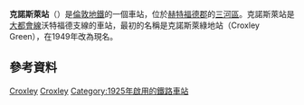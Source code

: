{{expand|time=2016-02-29T15:59:07+00:00}}
{{Infobox London station
| name        = 克諾斯萊<br />Croxley
| symbol      = underground
| tubecode    = ZCO
| image_name  = Croxley Tube Station - exterior.JPG
| caption     = 
| map_type    = Hertfordshire
| latitude    = 51.6475
| longitude   = -0.4413
| manager     = [[倫敦地鐵|倫敦地鐵]]
| fare_zone   = 7
| locale      = {{link-en|克諾斯萊綠地|Croxley Green}}
| borough     = [[赫特福德郡|赫特福德郡]][[三河區|三河區]]
| events1     = 以「克諾斯萊綠地站」啟用
| years1      = 1925年11月2日
| events2     = 改稱「克諾斯萊站」
| years2      = 1949年5月23日
| events3     = Goods yard closed<ref name="UN591">{{cite journal | title=How it used to be - freight on The Underground 50 years ago | journal=Underground News |date=March 2011 | issue=591 | pages=175–183 | editor1-first=Brian | editor1-last=Hardy | publisher=London Underground Railway Society | issn=0306-8617 }}</ref>
| years3       = 1966年11月14日
| platforms   = 2
<!--
| tubeexits06 = 0.656
| tubeexits07 = {{increase}} 0.730 
| tubeexits08 = {{increase}} 0.750
| tubeexits09 = {{increase}} 0.778 -->
| original    = [[Metropolitan_and_Great_Central_Joint_Railway|Metropolitan and Great Central Joint Railway]]
| postgroup   = Metropolitan and Great Central Joint Railway
}}
'''克諾斯萊站'''（{{lang-en|Croxley tube station}}）是[[倫敦地鐵|倫敦地鐵]]的一個車站，位於[[赫特福德郡|赫特福德郡]]的[[三河區|三河區]]。克諾斯萊站是[[大都會線|大都會線]]沃特福德支線的車站，最初的名稱是克諾斯萊綠地站（Croxley Green），在1949年改為現名。

{{commons category|Croxley tube station}}

==參考資料==
{{reflist}}

{{倫敦地鐵大都會線}}

[[Category:大都會線車站|Croxley]]
[[Category:赫特福德郡鐵路車站|Croxley]]
[[Category:1925年啟用的鐵路車站|Category:1925年啟用的鐵路車站]]
